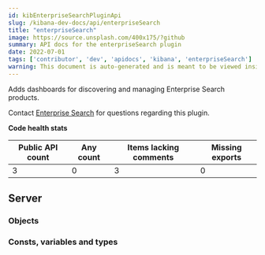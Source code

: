 ```yaml
---
id: kibEnterpriseSearchPluginApi
slug: /kibana-dev-docs/api/enterpriseSearch
title: "enterpriseSearch"
image: https://source.unsplash.com/400x175/?github
summary: API docs for the enterpriseSearch plugin
date: 2022-07-01
tags: ['contributor', 'dev', 'apidocs', 'kibana', 'enterpriseSearch']
warning: This document is auto-generated and is meant to be viewed inside our experimental, new docs system. Reach out in #docs-engineering for more info.
---
```


Adds dashboards for discovering and managing Enterprise Search products.

Contact [Enterprise Search](https://github.com/orgs/elastic/teams/enterprise-search-frontend) for questions regarding this plugin.

**Code health stats**

| Public API count  | Any count | Items lacking comments | Missing exports |
|-------------------|-----------|------------------------|-----------------|
| 3 | 0 | 3 | 0 |

## Server

### Objects
<DocDefinitionList data={enterpriseSearchObj.server.objects}/>

### Consts, variables and types
<DocDefinitionList data={enterpriseSearchObj.server.misc}/>


